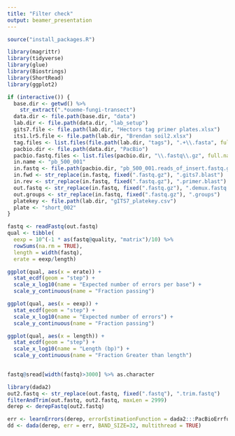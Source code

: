```yaml
---
title: "Filter check"
output: beamer_presentation
---
```


```r
source("install_packages.R")

library(magrittr)
library(tidyverse)
library(glue)
library(Biostrings)
library(ShortRead)
library(ggplot2)

if (interactive()) {
  base.dir <- getwd() %>%
    str_extract(".*oueme-fungi-transect")
  data.dir <- file.path(base.dir, "data")
  lab.dir <- file.path(data.dir, "lab_setup")
  gits7.file <- file.path(lab.dir, "Hectors tag primer plates.xlsx")
  its1.lr5.file <- file.path(lab.dir, "Brendan soil2.xlsx")
  tag.files <- list.files(file.path(lab.dir, "tags"), ".+\\.fasta", full.names = TRUE)
  pacbio.dir <- file.path(data.dir, "PacBio")
  pacbio.fastq.files <- list.files(pacbio.dir, "\\.fastq\\.gz", full.names = TRUE)
  in.name <- "pb_500_001"
  in.fastq <- file.path(pacbio.dir, "pb_500_001.reads_of_insert.fastq.gz")
  in.fwd <- str_replace(in.fastq, fixed(".fastq.gz"), ".gits7.blast")
  in.rev <- str_replace(in.fastq, fixed(".fastq.gz"), ".primer.blast")
  out.fastq <- str_replace(in.fastq, fixed(".fastq.gz"), ".demux.fastq.gz")
  out.groups <- str_replace(in.fastq, fixed(".fastq.gz"), ".groups")
  platekey <- file.path(lab.dir, "gITS7_platekey.csv")
  plate <- "short_002"
}
```

```r
fastq <- readFastq(out.fastq)
qual <- tibble(
  eexp = 10^(-1 * as(fastq@quality, "matrix")/10) %>%
  rowSums(na.rm = TRUE),
  length = width(fastq),
  erate = eexp/length)

ggplot(qual, aes(x = erate)) +
  stat_ecdf(geom = "step") +
  scale_x_log10(name = "Expected number of errors per base") +
  scale_y_continuous(name = "Fraction passing")

ggplot(qual, aes(x = eexp)) +
  stat_ecdf(geom = "step") +
  scale_x_log10(name = "Expected number of errors") +
  scale_y_continuous(name = "Fraction passing")

ggplot(qual, aes(x = length)) +
  stat_ecdf(geom = "step") +
  scale_x_log10(name = "Length (bp)") +
  scale_y_continuous(name = "Fraction Greater than length")
  
```

```r
fastq@sread[width(fastq)>3000] %>% as.character
```


```r
library(dada2)
out2.fastq <- str_replace(out.fastq, fixed(".fastq"), ".trim.fastq")
filterAndTrim(out.fastq, out2.fastq, maxLen = 2999)
derep <- derepFastq(out2.fastq)

err <- learnErrors(derep, errorEstimationFunction = dada2:::PacBioErrfun, multithread = TRUE)
dd <- dada(derep, err = err, BAND_SIZE=32, multithread = TRUE)
```

